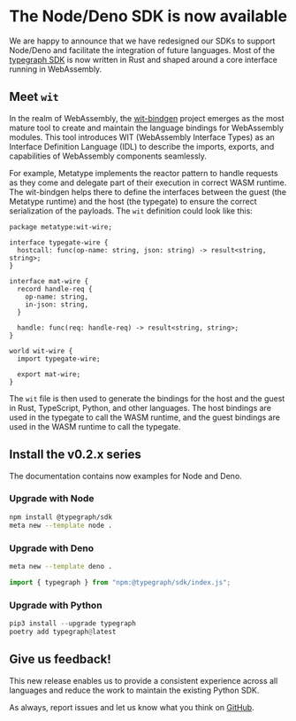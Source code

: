 # The Node/Deno SDK is now available

We are happy to announce that we have redesigned our SDKs to support Node/Deno and facilitate the integration of future languages. Most of the [typegraph SDK](/docs/reference/typegraph) is now written in Rust and shaped around a core interface running in WebAssembly.

## Meet `wit`

In the realm of WebAssembly, the [wit-bindgen](https://github.com/bytecodealliance/wit-bindgen) project emerges as the most mature tool to create and maintain the language bindings for WebAssembly modules. This tool introduces WIT (WebAssembly Interface Types) as an Interface Definition Language (IDL) to describe the imports, exports, and capabilities of WebAssembly components seamlessly.

For example, Metatype implements the reactor pattern to handle requests as they come and delegate part of their execution in correct WASM runtime. The wit-bindgen helps there to define the interfaces between the guest (the Metatype runtime) and the host (the typegate) to ensure the correct serialization of the payloads. The `wit` definition could look like this:

```
package metatype:wit-wire;

interface typegate-wire {
  hostcall: func(op-name: string, json: string) -> result<string, string>;
}

interface mat-wire {
  record handle-req {
    op-name: string,
    in-json: string,
  }

  handle: func(req: handle-req) -> result<string, string>;
}

world wit-wire {
  import typegate-wire;

  export mat-wire;
}
```

The `wit` file is then used to generate the bindings for the host and the guest in Rust, TypeScript, Python, and other languages. The host bindings are used in the typegate to call the WASM runtime, and the guest bindings are used in the WASM runtime to call the typegate.

## Install the v0.2.x series

The documentation contains now examples for Node and Deno.

### Upgrade with Node

```bash
npm install @typegraph/sdk
meta new --template node .
```

### Upgrade with Deno

```bash
meta new --template deno .
```

```typescript
import { typegraph } from "npm:@typegraph/sdk/index.js";
```

### Upgrade with Python

```python
pip3 install --upgrade typegraph
poetry add typegraph@latest
```

## Give us feedback!

This new release enables us to provide a consistent experience across all languages and reduce the work to maintain the existing Python SDK.

As always, report issues and let us know what you think on [GitHub](https://github.com/metatypedev/metatype/discussions).
